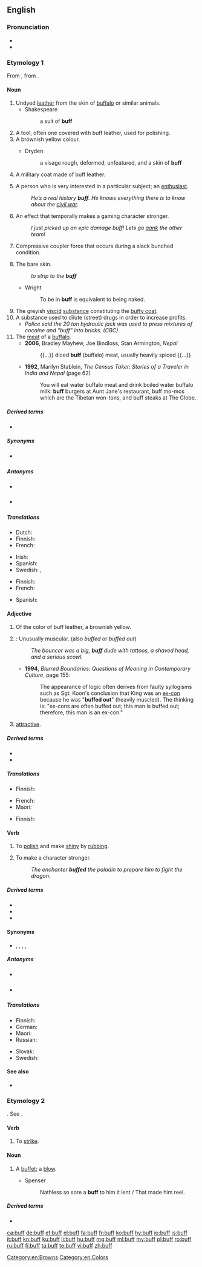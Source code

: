{{wikipedia|dab=buff}}
{{also|BUFF}}
==English==

===Pronunciation===
* {{IPA|/bʌf/|lang=en}}
* {{rhymes|ʌf|lang=en}}

===Etymology 1===
From {{m|en|buffe||leather}}, from {{etyl|frm|en}} {{m|frm|buffle||[[buffalo]]}}.

====Noun====
{{en-noun}}

# Undyed [[leather]] from the skin of [[buffalo]] or similar animals.
#* Shakespeare
#*: a suit of '''buff'''
# A tool, often one covered with buff leather, used for polishing.
# A brownish yellow colour.
#: {{color panel|F0DC82}}
#* Dryden
#*: a visage rough, deformed, unfeatured, and a skin of '''buff'''
# A military coat made of buff leather.
#: {{rfquotek|Shakespeare}}
# {{label|en|informal}} A person who is very interested in a particular subject; an [[enthusiast]].
#: ''He’s a real history '''buff'''. He knows everything there is to know about the [[civil war]].''
# {{label|en|gaming}} An effect that temporally makes a gaming character stronger.
#: ''I just picked up an epic damage buff! Lets go [[gank]] the other team!''
# {{label|en|rail transport}} Compressive coupler force that occurs during a slack bunched condition.
# The bare skin.
#: ''to strip to the '''buff'''''
#* Wright
#*: To be in '''buff''' is equivalent to being naked.
# The greyish [[viscid]] [[substance]] constituting the [[buffy coat]].
# A substance used to dilute (street) drugs in order to increase profits.
#* ''Police said the 20 ton hydraulic jack was used to press mixtures of cocaine and "buff" into bricks. (CBC)''
# The [[meat]] of a [[buffalo]].
#* '''2006''', Bradley Mayhew, ‎Joe Bindloss, ‎Stan Armington, ''Nepal''
#*: {{...}} diced '''buff''' (buffalo) meat, usually heavily spiced {{...}}
#* '''1992''', Marilyn Stablein, ''The Census Taker: Stories of a Traveler in India and Nepal'' (page 62)
#*: You will eat water buffalo meat and drink boiled water buffalo milk: '''buff''' burgers at Aunt Jane's restaurant, buff mo-mos which are the Tibetan won-tons, and buff steaks at The Globe.

=====Derived terms=====
* {{l|en|in the buff}}

=====Synonyms=====
* {{sense|video games}} {{l|en|revamp}}

=====Antonyms=====
* {{sense|video games}} {{l|en|debuff}}
* {{sense|video games}} {{l|en|nerf}}

=====Translations=====
{{trans-top|a person who is very interested in a particular subject}}
* Dutch: {{t+|nl|liefhebber}}
* Finnish: {{t|fi|friikki}}
* French: {{t+|fr|mordu}}
{{trans-mid}}
* Irish: {{t|ga|díograiseoir|m}}
* Spanish: {{t+|es|aficionado|m}}
* Swedish: {{t+|sv|fantast|c}}, {{t+|sv|entusiast|c}}
{{trans-bottom}}

{{trans-top|A brownish yellow colour}}
* Finnish: {{t|fi|ruskeankeltainen}}
* French: {{t+|fr|chamois}}
{{trans-mid}}
* Spanish: {{t|es|color del ante}}
{{trans-bottom}}

====Adjective====
{{en-adj|er|more}}

# Of the color of buff leather, a brownish yellow.
# {{label|en|bodybuilding}}: Unusually muscular. (also ''buffed'' or ''buffed out'')
#: ''The bouncer was a big, '''buff''' dude with tattoos, a shaved head, and a serious scowl.''
#* '''1994''', ''Blurred Boundaries: Questions of Meaning in Contemporary Culture'', page 155:
#*: The appearance of logic often derives from faulty syllogisms such as Sgt. Koon's conclusion that King was an [[ex-con]] because he was "'''buffed out'''" (heavily muscled). The thinking is: "ex-cons are often buffed out; this man is buffed out; therefore, this man is an ex-con."
# {{label|en|slang}} [[attractive]].

=====Derived terms=====
* {{l|en|buff-tip moth}}
* {{l|en|buffly}}

=====Translations=====
{{trans-top|Of the color of buff leather, a brownish yellow}}
* Finnish: {{t|fi|ruskeankeltainen}}
{{trans-mid}}
* French: {{t+|fr|chamois}}
* Maori: {{t|mi|mangaeka}}
{{trans-bottom}}

{{trans-top|Unusually muscular}}
* Finnish: {{t+|fi|lihaksikas}}
{{trans-mid}}
{{trans-bottom}}

{{trans-top|Good looking}}
{{trans-mid}}
{{trans-bottom}}

====Verb====
{{en-verb}}

# To [[polish]] and make [[shiny]] by [[rub|rubbing]].
#: {{ux|en|He was already '''buffing''' the car's hubs.}}
# {{label|en|gaming}} To make a character stronger.
#: ''The enchanter '''buffed''' the paladin to prepare him to fight the dragon.''

=====Derived terms=====
* {{l|en|buff out}}
* {{l|en|buff up}}
* {{l|en|buff wheel}}

====Synonyms====
* {{sense|to make smooth and shiny by rubbing}} {{l|en|wax}}, {{l|en|shine}}, {{l|en|polish}}, {{l|en|furbish}}, {{l|en|burnish}}

=====Antonyms=====
* {{sense|video games}} {{l|en|debuff}}
* {{sense|video games}} {{l|en|nerf}}

=====Translations=====
{{trans-top|To polish and make shiny}}
* Finnish: {{t+|fi|kiillottaa}}
* German: {{t+|de|polieren}}
* Maori: {{t|mi|whakakanapa}}
* Russian: {{t+|ru|полирова́ть}}
{{trans-mid}}
* Slovak: {{t|sk|vyleštiť}} {{t|sk|vyblýskať}}
* Swedish: {{t+|sv|polera}}
{{trans-bottom}}

====See also====
* {{l|en|Appendix:Colors}}

[[Category:en:Browns]]
[[Category:en:Colors]]

===Etymology 2===
{{etyl|fro|en}} {{m|fro|bufer||to cuff, buffet}}. See {{m|en|buffet||a blow}}.

====Verb====
{{en-verb}}

# To [[strike]].
#: {{rfquotek|Ben Jonson}}

====Noun====
{{en-noun}}

# {{label|en|obsolete}} A [[buffet]]; a [[blow]].
#* Spenser
#*: Nathless so sore a '''buff''' to him it lent / That made him reel.

=====Derived terms=====
* {{l|en|blind man's buff}}

[[ca:buff]]
[[de:buff]]
[[et:buff]]
[[el:buff]]
[[fa:buff]]
[[fr:buff]]
[[ko:buff]]
[[hy:buff]]
[[io:buff]]
[[is:buff]]
[[it:buff]]
[[kn:buff]]
[[ku:buff]]
[[li:buff]]
[[hu:buff]]
[[mg:buff]]
[[ml:buff]]
[[my:buff]]
[[pl:buff]]
[[ro:buff]]
[[ru:buff]]
[[fi:buff]]
[[ta:buff]]
[[te:buff]]
[[vi:buff]]
[[zh:buff]]